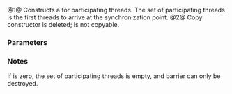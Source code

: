 {{cpp/experimental/barrier/title|barrier}}
{{cpp/experimental/concurrency/barrier/navbar}}

{{dcl begin}}
{{dcl | num=1 | since=concurrency | 1= 
explicit barrier( std::ptrdiff_t num_threads );
}}
{{dcl | num=2 | since=concurrency | 1= 
barrier( const barrier &amp; ) = delete;
}}
{{dcl end}}

@1@ Constructs a {{tt|barrier}} for {{tt|num_threads}} participating threads. The set of participating threads is the first {{tt|num_threads}} threads to arrive at the synchronization point.
@2@ Copy constructor is deleted; {{tt|barrier}} is not copyable.

===Parameters===
{{par begin}}
{{par | num_threads | the number of participating threads for the barrier; must be non-negative }}
{{par end}}

=== Notes ===
If {{tt|num_threads}} is zero, the set of participating threads is empty, and barrier can only be destroyed.

{{langlinks|zh}}